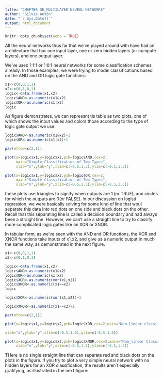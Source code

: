 ---
title: "CHAPTER 5E_MULTILAYER NEURAL NETWORKS"
author: "Silvia Antón"
date: "`r Sys.Date()`"
output: html_document
---

```{r setup, include=FALSE}
knitr::opts_chunk$set(echo = TRUE)
```

All the neural networks thus far that we've played around with have had an architecture that has one input layer, one or zero hidden layers (or compute layers), and one output layer.

We've used 1:1:1 or 1:0:1 neural networks for some classification schemes already. In those examples, we were trying to model classifications based on the AND and OR logic gate functions:

```{r}
x1<-c(0,0,1,1)
x2<-c(0,1,0,1)
logic<-data.frame(x1,x2)
logic$AND<-as.numeric(x1&x2)
logic$OR<-as.numeric(x1|x2)
logic
```
As figure demonstrates, we can repreesnt tis table as two plots, one of which shows the input values and colors those according to the type of logic gate output we use:

```{r}
logic$AND<-as.numeric(x1&x2)+1
logic$OR<-as.numeric(x1|x2)+1

par(mfrow=c(2,1))

plot(x=logic$x1,y=logic$x2,pch=logic$AND,cex=2,
     main="Simple Classification of Two Types",
     xlab="x",ylab="y",xlim=c(-0.5,1.5),ylim=c(-0.5,1.5))
     
plot(x=logic$x1,y=logic$x2,pch=logic$OR,cex=2,
     main="Simple Classification of Two Types",
     xlab="x",ylab="y",xlim=c(-0.5,1.5),ylim=c(-0.5,1.5))

```
these plots use triangles to signify when outputs are 1 (or TRUE), and circles for which the outputs are 0(or FALSE). In our discussion on logisti regression, we were basically solving for some kind of line that woul separate this data into red dots on one side and black dots on the other. Recall that this separating line is called a decision boundary and had always been a straight line. However, we can't use a straight line to try to classify more complicated logic gates like an XOR or XNOR.

In tabular form, as we've seen with the AND and OR functions, the XOR and XNOR functions take inputs of x1,x2, and give us a numeric output in much the same way, as demonstrated in the next figure.

```{r}

x1<-c(0,0,1,1)
x2<-c(0,1,0,1)

logic<-data.frame(x1,x2)
logic$AND<-as.numeric(x1&x2)
logic$OR<-as.numeric(x1|x2)
logic$XOR<-as.numeric(xor(x1,x2))
logic$XNOR<-as.numeric(x1==x2)
logic

```

```{r}
logic$XOR<-as.numeric(xor(x1,x2))+1

logic$XNOR<-as.numeric(x1==x2)+1

par(mfrow=c(2,1))

plot(x=logic$x1,y=logic$x2,pch=logic$XOR,cex=2,main="Non-linear classification of two types",

xlab="x",ylab="y",xlim=c(-0.5,1.5),ylim=c(-0.5,1.5))

plot(x=logic$x1,y=logic$x2,pch=logic$XNOR,cex=2,main="Non_linear Classification of Two types",
     xlab="x",ylab="y",xlim=c(-0.5,1.5),ylim=c(-0.5,1.5))
```

THere is no single straight line that can separate red and black dots on the plots in the figure. If you try to plot a very simple neural network with no hidden layers for an XOR classification, the results aren't especially gratifying, as illustrated in the next figure:

